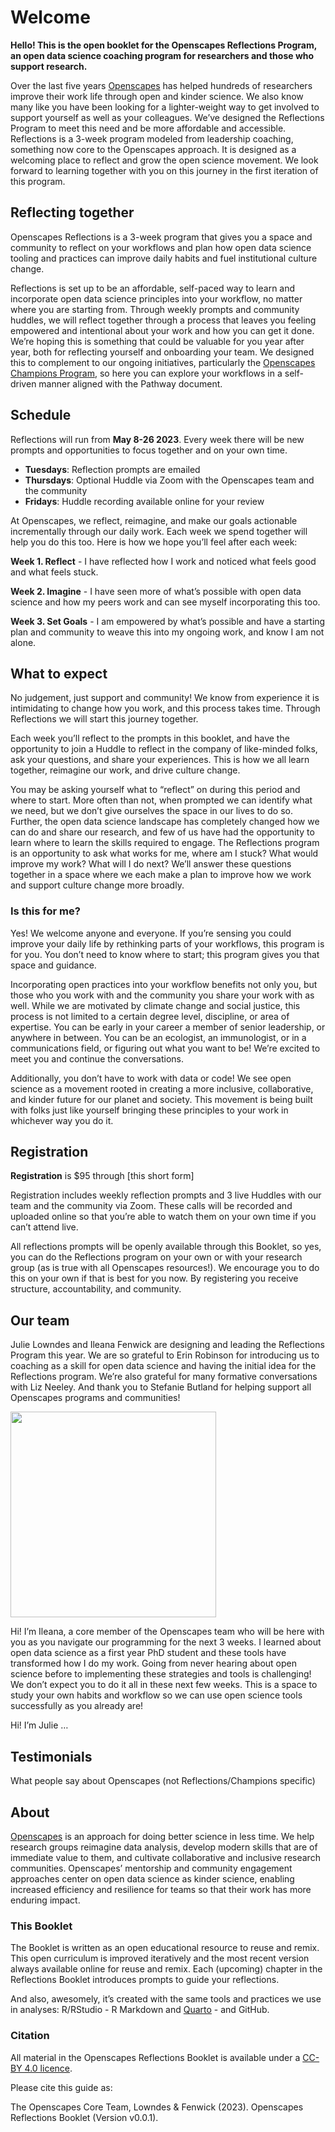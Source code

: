 # Welcome {.unnumbered}

**Hello! This is the open booklet for the Openscapes Reflections Program, an open data science coaching program for researchers and those who support research.**

Over the last five years [Openscapes](https://openscapes.org) has helped hundreds of researchers improve their work life through open and kinder science<!--- largely through [Openscapes Champions](https://openscapes.org/champions), a mentorship program for science teams --->. We also know many like you have been looking for a lighter-weight way to get involved to support yourself as well as your colleagues. We've designed the Reflections Program to meet this need and be more affordable and accessible. Reflections is a 3-week program modeled from leadership coaching, something now core to the Openscapes approach. It is designed as a welcoming place to reflect and grow the open science movement. We look forward to learning together with you on this journey in the first iteration of this program.

```{=html}
<!--- 
At [Openscapes](https://openscapes.org), we think about open science like a landscape, and we help researchers move from lonely science towards collaborative science as they identify their common needs and start navigating the landscape wherever they are starting from.

![](images/horst_openscapes_champions.jpg){fig-align="center"} <br>

--->
```

## Reflecting together

Openscapes Reflections is a 3-week program that gives you a space and community to reflect on your workflows and plan how open data science tooling and practices can improve daily habits and fuel institutional culture change.

Reflections is set up to be an affordable, self-paced way to learn and incorporate open data science principles into your workflow, no matter where you are starting from. Through weekly prompts and community huddles, we will reflect together through a process that leaves you feeling empowered and intentional about your work and how you can get it done. We're hoping this is something that could be valuable for you year after year, both for reflecting yourself and onboarding your team. We designed this to complement to our ongoing initiatives, particularly the [Openscapes Champions Program](https://openscapes.org/champions), so here you can explore your workflows in a self-driven manner aligned with the Pathway document.

```{=html}
<!--- 
Great language but redundant (for now - save for other uses)

We know the Champions program has improved the lives of hundreds of researchers to date, and we want it to be more accessible and bite-sized.

establish your needs, learn new approaches, and confidently pursue your way forward into open science. for you 
--->
```

## Schedule

Reflections will run from **May 8-26 2023**. Every week there will be new prompts and opportunities to focus together and on your own time.

-   **Tuesdays**: Reflection prompts are emailed
-   **Thursdays**: Optional Huddle via Zoom with the Openscapes team and the community
-   **Fridays**: Huddle recording available online for your review

At Openscapes, we reflect, reimagine, and make our goals actionable incrementally through our daily work. Each week we spend together will help you do this too. Here is how we hope you'll feel after each week:

**Week 1. Reflect** - I have reflected how I work and noticed what feels good and what feels stuck.

**Week 2. Imagine** - I have seen more of what's possible with open data science and how my peers work and can see myself incorporating this too.

**Week 3. Set Goals** - I am empowered by what's possible and have a starting plan and community to weave this into my ongoing work, and know I am not alone.

## What to expect

No judgement, just support and community! We know from experience it is intimidating to change how you work, and this process takes time. Through Reflections we will start this journey together.

Each week you'll reflect to the prompts in this booklet, and have the opportunity to join a Huddle to reflect in the company of like-minded folks, ask your questions, and share your experiences. This is how we all learn together, reimagine our work, and drive culture change.

You may be asking yourself what to "reflect" on during this period and where to start. More often than not, when prompted we can identify what we need, but we don't give ourselves the space in our lives to do so. Further, the open data science landscape has completely changed how we can do and share our research, and few of us have had the opportunity to learn where to learn the skills required to engage. The Reflections program is an opportunity to ask what works for me, where am I stuck? What would improve my work? What will I do next? We'll answer these questions together in a space where we each make a plan to improve how we work and support culture change more broadly.


### Is this for me?

Yes! We welcome anyone and everyone. If you're sensing you could improve your daily life by rethinking parts of your workflows, this program is for you. You don't need to know where to start; this program gives you that space and guidance.

Incorporating open practices into your workflow benefits not only you, but those who you work with and the community you share your work with as well. While we are motivated by climate change and social justice, this process is not limited to a certain degree level, discipline, or area of expertise. You can be early in your career a member of senior leadership, or anywhere in between. You can be an ecologist, an immunologist, or in a communications field, or figuring out what you want to be! We're excited to meet you and continue the conversations.

Additionally, you don't have to work with data or code! We see open science as a movement rooted in creating a more inclusive, collaborative, and kinder future for our planet and society. This movement is being built with folks just like yourself bringing these principles to your work in whichever way you do it.

```{=html}
<!-- 

The minimum expected time commitment is 1hr/week for 3 weeks.



1.  **Reflect**  - I have reflected how I work and noticed what feels good and what feels stuck.
2.  **Imagine** - I have seen more of what's possible with open data science and how my peers work and can see myself incorporating this too.
3.  **Set Goals** - I am empowered by what's possible and have a starting plan to weave this into my ongoing work, and know I am not alone.

-->
```
## Registration 

**Registration** is \$95 through [this short form]

Registration includes weekly reflection prompts and 3 live Huddles with our team and the community via Zoom. These calls will be recorded and uploaded online so that you're able to watch them on your own time if you can't attend live.

All reflections prompts will be openly available through this Booklet, so yes, you can do the Reflections program on your own or with your research group (as is true with all Openscapes resources!). We encourage you to do this on your own if that is best for you now. By registering you receive structure, accountability, and community.


## Our team

Julie Lowndes and Ileana Fenwick are designing and leading the Reflections Program this year. We are so grateful to Erin Robinson for introducing us to coaching as a skill for open data science and having the initial idea for the Reflections program. We're also grateful for many formative conversations with Liz Neeley. And thank you to Stefanie Butland for helping support all Openscapes programs and communities!

![](images/ileana-julie-rstudioconf-2022.jpg){fig-align="center" width="329"}

Hi! I'm Ileana, a core member of the Openscapes team who will be here with you as you navigate our programming for the next 3 weeks. I learned about open data science as a first year PhD student and these tools have transformed how I do my work. Going from never hearing about open science before to implementing these strategies and tools is challenging! We don't expect you to do it all in these next few weeks. This is a space to study your own habits and workflow so we can use open science tools successfully as you already are!

Hi! I'm Julie ...


## Testimonials

What people say about Openscapes (not Reflections/Champions specific)

## About

[Openscapes](https://openscapes.org) is an approach for doing better science in less time. We help research groups reimagine data analysis, develop modern skills that are of immediate value to them, and cultivate collaborative and inclusive research communities. Openscapes' mentorship and community engagement approaches center on open data science as kinder science, enabling increased efficiency and resilience for teams so that their work has more enduring impact.

### This Booklet

The Booklet is written as an open educational resource to reuse and remix. This open curriculum is improved iteratively and the most recent version always available online for reuse and remix. Each (upcoming) chapter in the Reflections Booklet introduces prompts to guide your reflections.

And also, awesomely, it's created with the same tools and practices we use in analyses: R/RStudio - R Markdown and [Quarto](https://quarto.org) - and GitHub.

### Citation

All material in the Openscapes Reflections Booklet is available under a [CC-BY 4.0 licence](https://github.com/Openscapes/series/blob/main/LICENSE.md).

Please cite this guide as:

The Openscapes Core Team, Lowndes & Fenwick (2023). Openscapes Reflections Booklet (Version v0.0.1).

```{=html}
<!---
acknowledgements - Thank you
--->
```
